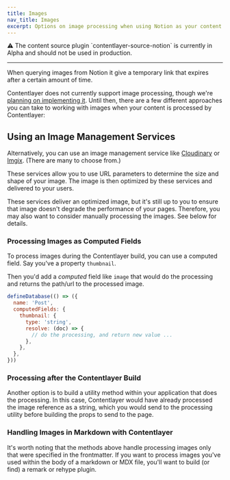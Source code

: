 ```yaml
---
title: Images
nav_title: Images
excerpt: Options on image processing when using Notion as your content source.
---
```


<div className="rounded-md border border-yellow-100 bg-yellow-50 px-6 dark:border-orange-500/50 dark:bg-orange-500/20">
  ⚠ The content source plugin `contentlayer-source-notion` is currently in Alpha and should not be used in production.
</div>

---

When querying images from Notion it give a temporary link that expires after a certain amount of time.

Contentlayer does not currently support image processing, though we're [planning on implementing it](https://github.com/contentlayerdev/contentlayer/issues/11).
Until then, there are a few different approaches you can take to working with images when your content is processed by Contentlayer:

## Using an Image Management Services

Alternatively, you can use an image management service like [Cloudinary](https://cloudinary.com/) or [Imgix](https://imgix.com/). (There are many to choose from.)

These services allow you to use URL parameters to determine the size and shape of your image. The image is then optimized by these services and delivered to your users.

These services deliver an optimized image, but it's still up to you to ensure that image doesn't degrade the performance of your pages. Therefore, you may also want to consider manually processing the images. See below for details.

### Processing Images as Computed Fields

To process images during the Contentlayer build, you can use a computed field.
Say you've a property `thumbnail`.

Then you'd add a _computed_ field like `image` that would do the processing and returns the path/url to the processed image.

```js
defineDatabase(() => ({
  name: 'Post',
  computedFields: {
    thumbnail: {
      type: 'string',
      resolve: (doc) => {
        // do the processing, and return new value ...
      },
    },
  },
}))
```

### Processing after the Contentlayer Build

Another option is to build a utility method within your application that does the processing. In this case, Contentlayer would have already processed the image reference as a string, which you would send to the processing utility before building the props to send to the page.

### Handling Images in Markdown with Contentlayer

It's worth noting that the methods above handle processing images only that were specified in the frontmatter. If you want to process images you've used within the body of a markdown or MDX file, you'll want to build (or find) a remark or rehype plugin.
